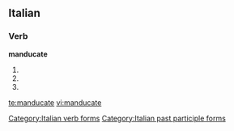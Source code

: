 ==Italian==

===Verb===
'''manducate'''

# {{form of|[[second-person|Second-person]] [[plural]] [[present tense]]|manducare|lang=Italian}}
# {{form of|Second-person plural [[imperative]]|manducare|lang=Italian}}
# {{form of|[[feminine|Feminine]] plural|manducato}}

[[Category:Italian verb forms]]
[[Category:Italian past participle forms]]

[[te:manducate]]
[[vi:manducate]]